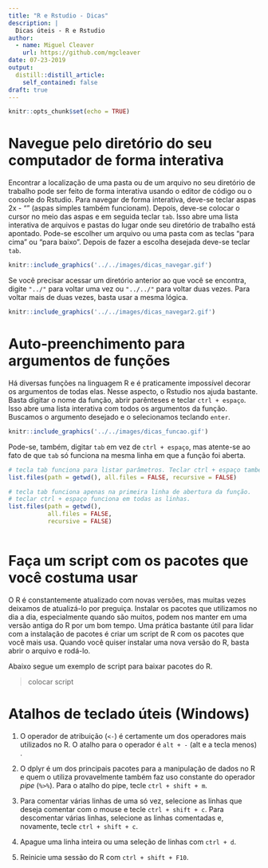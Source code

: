 ```yaml
---
title: "R e Rstudio - Dicas"
description: |
  Dicas úteis - R e Rstudio
author:
  - name: Miguel Cleaver
    url: https://github.com/mgcleaver
date: 07-23-2019
output:
  distill::distill_article:
    self_contained: false
draft: true
---
```


```r
knitr::opts_chunk$set(echo = TRUE)
```
<!-- More -->

# Navegue pelo diretório do seu computador de forma interativa

Encontrar a localização de uma pasta ou de um arquivo no seu diretório de trabalho pode ser feito de forma interativa usando o editor de código ou o console do Rstudio. Para navegar de forma interativa, deve-se teclar aspas 2x - "" (aspas simples também funcionam). Depois, deve-se colocar o cursor no meio das aspas e em seguida teclar `tab`. Isso abre uma lista interativa de arquivos e pastas do lugar onde seu diretório de trabalho está apontado. Pode-se escolher um arquivo ou uma pasta com as teclas "para cima" ou "para baixo". Depois de fazer a escolha desejada deve-se teclar `tab`.

```r
knitr::include_graphics('../../images/dicas_navegar.gif')
```

Se você precisar acessar um diretório anterior ao que você se encontra, digite `"../"` para voltar uma vez ou `"../../"` para voltar duas vezes. Para voltar mais de duas vezes, basta usar a mesma lógica.

```r
knitr::include_graphics('../../images/dicas_navegar2.gif')
```

# Auto-preenchimento para argumentos de funções

Há diversas funções na linguagem R e é praticamente impossível decorar os argumentos de todas elas. Nesse aspecto, o Rstudio nos ajuda bastante. Basta digitar o nome da função, abrir parênteses e teclar `ctrl + espaço`. Isso abre uma lista interativa com todos os argumentos da função. Buscamos o argumento desejado e o selecionamos teclando `enter`.

```r
knitr::include_graphics('../../images/dicas_funcao.gif')
```

Pode-se, também, digitar `tab` em vez de `ctrl + espaço`, mas atente-se ao fato de que `tab` só funciona na mesma linha em que a função foi aberta.

```r
# tecla tab funciona para listar parâmetros. Teclar ctrl + espaço também funciona.
list.files(path = getwd(), all.files = FALSE, recursive = FALSE)

# tecla tab funciona apenas na primeira linha de abertura da função.
# teclar ctrl + espaço funciona em todas as linhas.
list.files(path = getwd(),
           all.files = FALSE,
           recursive = FALSE)
 

```


# Faça um script com os pacotes que você costuma usar

O R é constantemente atualizado com novas versões, mas muitas vezes deixamos de atualizá-lo por preguiça. Instalar os pacotes que utilizamos no dia a dia, especialmente quando são muitos, podem nos manter em uma versão antiga do R por um bom tempo. Uma prática bastante útil para lidar com a instalação de pacotes é criar um script de R com os pacotes que você mais usa. Quando você quiser instalar uma nova versão do R, basta abrir o arquivo e rodá-lo. 

Abaixo segue um exemplo de script para baixar pacotes do R.

> colocar script

# Atalhos de teclado úteis (Windows)

1. O operador de atribuição (`<-`) é certamente um dos operadores mais utilizados no R.  O atalho para o operador é `alt + -` (alt e a tecla menos) .

2. O dplyr é um dos principais pacotes para a manipulação de dados no R e quem o utiliza provavelmente também faz uso constante do operador *pipe* (`%>%`). Para o atalho do pipe, tecle `ctrl + shift + m`.

3. Para comentar várias linhas de uma só vez, selecione as linhas que deseja comentar com o mouse e tecle `ctrl + shift + c`. Para descomentar várias linhas, selecione as linhas comentadas e, novamente, tecle `ctrl + shift + c`.

4. Apague uma linha inteira ou uma seleção de linhas com `ctrl + d`.

5. Reinicie uma sessão do R com `ctrl + shift + F10`.


